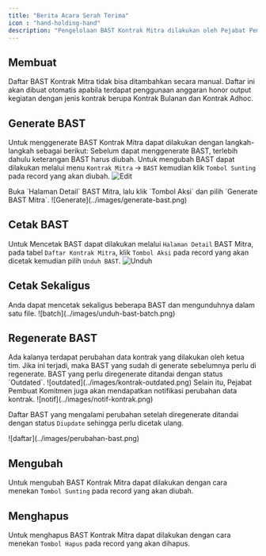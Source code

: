 ```yaml
---
title: "Berita Acara Serah Terima"
icon : "hand-holding-hand"
description: "Pengelolaan BAST Kontrak Mitra dilakukan oleh Pejabat Pembuat Komitmen."
---
```

## Membuat

<Note>
Daftar BAST Kontrak Mitra tidak bisa ditambahkan secara manual. Daftar ini akan dibuat otomatis apabila terdapat penggunaan anggaran honor output kegiatan dengan jenis kontrak berupa Kontrak Bulanan dan Kontrak Adhoc.
</Note>

## Generate BAST
Untuk menggenerate BAST Kontrak Mitra dapat dilakukan dengan langkah-langkah sebagai berikut:
<Steps>
    <Step title="Edit Keterangan BAST">
    Sebelum dapat menggenerate BAST, terlebih dahulu keterangan BAST harus diubah. Untuk mengubah BAST dapat dilakukan melalui menu `Kontrak Mitra` -> `BAST` kemudian klik `Tombol Sunting` pada record yang akan diubah.
    <Frame caption="Edit Data BAST Kontrak Mitra">
        ![Edit](../images/edit-bast.png)
    </Frame>
  </Step>

<Step title="Generate BAST Kontrak Mitra">
    Buka `Halaman Detail` BAST Mitra, lalu klik `Tombol Aksi` dan pilih `Generate BAST Mitra`.
    <Frame caption="Generate BAST Kontrak Mitra">
        ![Generate](../images/generate-bast.png)
    </Frame>
  </Step>
</Steps>

## Cetak BAST
Untuk Mencetak BAST dapat dilakukan melalui `Halaman Detail` BAST Mitra, pada tabel `Daftar Kontrak Mitra`, klik `Tombol Aksi` pada record yang akan dicetak kemudian pilih `Unduh BAST`.
    <Frame caption="Unduh BAST Kontrak Mitra">
        ![Unduh](../images/unduh-bast.png)
    </Frame>
## Cetak Sekaligus
<Tip>
    Anda dapat mencetak sekaligus beberapa BAST dan mengunduhnya dalam satu file.
<Frame caption="Cetak sekaligus BAST kontrak mitra">
    ![batch](../images/unduh-bast-batch.png)
</Frame>
</Tip>

## Regenerate BAST
<Warning>
    Ada kalanya terdapat perubahan data kontrak yang dilakukan oleh ketua tim. Jika ini terjadi, maka BAST yang sudah di generate sebelumnya perlu di regenerate. BAST yang perlu diregenerate ditandai dengan status `Outdated`.
    <Frame caption="BAST Outdated">
    ![outdated](../images/kontrak-outdated.png)
</Frame>
Selain itu, Pejabat Pembuat Komitmen juga akan mendapatkan notifikasi perubahan data kontrak.
  <Frame caption="Notifikasi perubahan data kontrak">
    ![notif](../images/notif-kontrak.png)
</Frame>
</Warning>

Daftar BAST yang mengalami perubahan setelah diregenerate ditandai dengan status `Diupdate` sehingga perlu dicetak ulang.
  <Frame caption="Daftar BAST yang berubah setelah regenerate">
    ![daftar](../images/perubahan-bast.png)
</Frame>

## Mengubah

Untuk mengubah BAST Kontrak Mitra dapat dilakukan dengan cara menekan `Tombol Sunting` pada record yang akan diubah.

## Menghapus

Untuk menghapus BAST Kontrak Mitra dapat dilakukan dengan cara menekan `Tombol Hapus` pada record yang akan dihapus.



